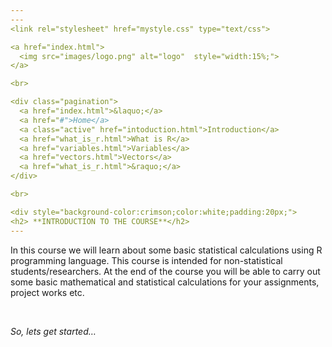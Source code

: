 ```yaml
---
---
<link rel="stylesheet" href="mystyle.css" type="text/css">

<a href="index.html">
  <img src="images/logo.png" alt="logo"  style="width:15%;">
</a>

<br>

<div class="pagination">
  <a href="index.html">&laquo;</a>
  <a href="#">Home</a>
  <a class="active" href="intoduction.html">Introduction</a>
  <a href="what_is_r.html">What is R</a>
  <a href="variables.html">Variables</a>
  <a href="vectors.html">Vectors</a>
  <a href="what_is_r.html">&raquo;</a>
</div>

<br>

<div style="background-color:crimson;color:white;padding:20px;">
<h2> **INTRODUCTION TO THE COURSE**</h2>
---
```

<p>
In this course we will learn about some basic statistical calculations using R programming language. This course is intended for non-statistical students/researchers.
At the end of the course you will be able to carry out some basic mathematical and statistical calculations for your assignments, project works etc.

<br>

_So, lets get started..._
</p>
</div>

<br/>

<p class="coltex"></p>

